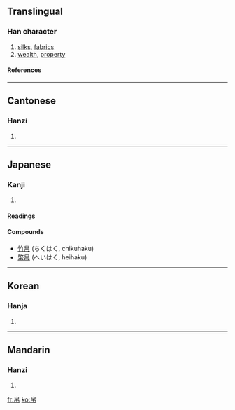 ==Translingual==
===Han character===
{{Han char|rn=50|rad=巾|as=05|sn=8|four=2622<sub>7</sub>|canj=竹日中月 (HALB)}}
# [[silks]], [[fabrics]]
# [[wealth]], [[property]]
====References====
{{Han ref|kx=0330.070|dkj=08855|dj=0635.260|hdz=10734.060|uh=5E1B|ud=24091|bh=A9AD|bd=43437}}
----
==Cantonese==
===Hanzi===
{{yue-hanzi|jyut=|y=baak6}}
# {{defn|Cantonese}}
----
==Japanese==
===Kanji===
{{ja-kanji|grade=|rs=巾05}}
# {{defn|Japanese}} 
====Readings====
{{ja-readings|on=[[はく]] (haku)|kun=[[きぬ]] (kinu)}}
====Compounds====
*[[竹帛]] (ちくはく, chikuhaku)
*[[幣帛]] (へいはく, heihaku)
----
==Korean==
===Hanja===
{{ko-hanja|hangeul=백|rv=baek|mr=paek}}
# {{defn|Korean}}
----
==Mandarin==
===Hanzi===
{{cmn-hanzi|pin=[[bó]] (bo2)|wg=po<sup>2</sup>}}
# {{defn|Mandarin}}

[[fr:帛]]
[[ko:帛]]